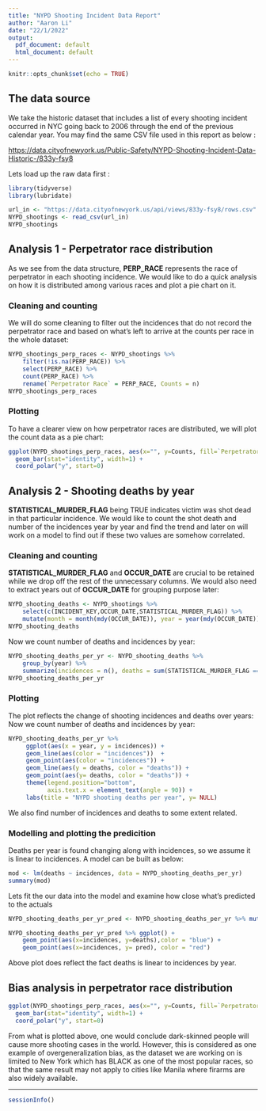 ```yaml
---
title: "NYPD Shooting Incident Data Report"
author: "Aaron Li"
date: "22/1/2022"
output:
  pdf_document: default
  html_document: default
---
```


```r
knitr::opts_chunk$set(echo = TRUE)
```



## The data source

We take the historic dataset that includes a list of every shooting incident occurred in NYC going back to 2006 through the end of the previous calendar year.
You may find the same CSV file used in this report as below :

<https://data.cityofnewyork.us/Public-Safety/NYPD-Shooting-Incident-Data-Historic-/833y-fsy8>

Lets load up the raw data first :

```r
library(tidyverse)
library(lubridate)

url_in <- "https://data.cityofnewyork.us/api/views/833y-fsy8/rows.csv"
NYPD_shootings <- read_csv(url_in)
NYPD_shootings

```

## Analysis 1 - Perpetrator race distribution
As we see from the data structure, **PERP_RACE** represents the race of perpetrator in each shooting incidence. We would like to do a quick analysis on how it is distributed among various races and plot a pie chart on it.

### Cleaning and counting
We will do some cleaning to filter out the incidences that do not record the perpetrator race and based on what's left to arrive at the counts per race in the whole dataset:

```r
NYPD_shootings_perp_races <- NYPD_shootings %>% 
    filter(!is.na(PERP_RACE)) %>% 
    select(PERP_RACE) %>%
    count(PERP_RACE) %>%
    rename(`Perpetrator Race` = PERP_RACE, Counts = n)
NYPD_shootings_perp_races
```

### Plotting
To have a clearer view on how perpetrator races are distributed, we will plot the count data as a pie chart:
```r
ggplot(NYPD_shootings_perp_races, aes(x="", y=Counts, fill=`Perpetrator Race`)) +
  geom_bar(stat="identity", width=1) +
  coord_polar("y", start=0)

```

## Analysis 2 - Shooting deaths by year
**STATISTICAL_MURDER_FLAG** being TRUE indicates victim was shot dead in that particular incidence. We would like to count the shot death and number of the incidences year by year and find the trend and later on will work on a model to find out if these two values are somehow correlated.  

### Cleaning and counting
**STATISTICAL_MURDER_FLAG** and **OCCUR_DATE** are crucial to be retained while we drop off the rest of the unnecessary columns. We would also need to extract years out of **OCCUR_DATE** for grouping purpose later:

```r
NYPD_shooting_deaths <- NYPD_shootings %>% 
    select(c(INCIDENT_KEY,OCCUR_DATE,STATISTICAL_MURDER_FLAG)) %>% 
    mutate(month = month(mdy(OCCUR_DATE)), year = year(mdy(OCCUR_DATE)))
NYPD_shooting_deaths
```

Now we count number of deaths and incidences by year:
```r
NYPD_shooting_deaths_per_yr <- NYPD_shooting_deaths %>% 
    group_by(year) %>% 
    summarize(incidences = n(), deaths = sum(STATISTICAL_MURDER_FLAG == TRUE))
NYPD_shooting_deaths_per_yr
```

### Plotting
The plot reflects the change of shooting incidences and deaths over years:
Now we count number of deaths and incidences by year:
```r
NYPD_shooting_deaths_per_yr %>% 
     ggplot(aes(x = year, y = incidences)) +
     geom_line(aes(color = "incidences"))  +
     geom_point(aes(color = "incidences")) +
     geom_line(aes(y = deaths, color = "deaths")) +
     geom_point(aes(y= deaths, color = "deaths")) +
     theme(legend.position="bottom",
           axis.text.x = element_text(angle = 90)) +
     labs(title = "NYPD shooting deaths per year", y= NULL)
```
We also find number of incidences and deaths to some extent related. 

### Modelling and plotting the predicition
Deaths per year is found changing along with incidences, so we assume it is linear to incidences. A model can be built as below:

```r
mod <- lm(deaths ~ incidences, data = NYPD_shooting_deaths_per_yr)
summary(mod)
```

Lets fit the our data into the model and examine how close what's predicted to the actuals
```r
NYPD_shooting_deaths_per_yr_pred <- NYPD_shooting_deaths_per_yr %>% mutate(pred = predict(mod))

NYPD_shooting_deaths_per_yr_pred %>% ggplot() +
    geom_point(aes(x=incidences, y=deaths),color = "blue") +
    geom_point(aes(x=incidences, y= pred), color = "red") 
```

Above plot does reflect the fact deaths is linear to incidences by year.

## Bias analysis in perpetrator race distribution
```r
ggplot(NYPD_shootings_perp_races, aes(x="", y=Counts, fill=`Perpetrator Race`)) +
  geom_bar(stat="identity", width=1) +
  coord_polar("y", start=0)

```
From what is plotted above, one would conclude dark-skinned people will cause more shooting cases in the world. However, this is considered as one example of overgeneralization bias, as the dataset we are working on is limited to New York which has BLACK as one of the most popular races, so that the same result may not apply to cities like Manila where firarms are also widely available.



---
```r
sessionInfo()
```




